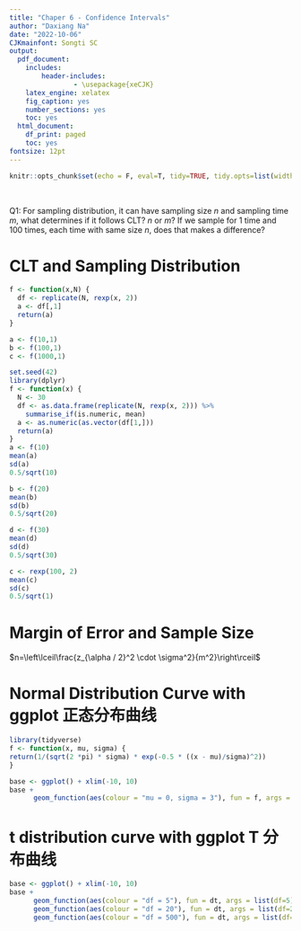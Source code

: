 ```yaml
---
title: "Chaper 6 - Confidence Intervals"
author: "Daxiang Na"
date: "2022-10-06"
CJKmainfont: Songti SC
output: 
  pdf_document: 
    includes:
        header-includes:
                - \usepackage{xeCJK}
    latex_engine: xelatex
    fig_caption: yes
    number_sections: yes
    toc: yes
  html_document:
    df_print: paged
    toc: yes
fontsize: 12pt
---
```


```r
knitr::opts_chunk$set(echo = F, eval=T, tidy=TRUE, tidy.opts=list(width.cutoff=70))
```

\

Q1: For sampling distribution, it can have sampling size $n$ and sampling time $m$, what determines if it follows CLT? $n$ or $m$? If we sample for 1 time and 100 times, each time with same size $n$, does that makes a difference?

# CLT and Sampling Distribution

```r
f <- function(x,N) {
  df <- replicate(N, rexp(x, 2))
  a <- df[,1]
  return(a)
}

a <- f(10,1)
b <- f(100,1)
c <- f(1000,1)

```

```r
set.seed(42)
library(dplyr)
f <- function(x) {
  N <- 30
  df <- as.data.frame(replicate(N, rexp(x, 2))) %>% 
    summarise_if(is.numeric, mean)
  a <- as.numeric(as.vector(df[1,]))
  return(a)
}
a <- f(10)
mean(a)
sd(a)
0.5/sqrt(10)

b <- f(20)
mean(b)
sd(b)
0.5/sqrt(20)

d <- f(30)
mean(d)
sd(d)
0.5/sqrt(30)

c <- rexp(100, 2)
mean(c)
sd(c)
0.5/sqrt(1)
```

# Margin of Error and Sample Size

$n=\left\lceil\frac{z_{\alpha / 2}^2 \cdot \sigma^2}{m^2}\right\rceil$

# Normal Distribution Curve with ggplot 正态分布曲线

```r
library(tidyverse)
f <- function(x, mu, sigma) {
return(1/(sqrt(2 *pi) * sigma) * exp(-0.5 * ((x - mu)/sigma)^2))
}

base <- ggplot() + xlim(-10, 10)
base + 
      geom_function(aes(colour = "mu = 0, sigma = 3"), fun = f, args = list(mu = 0, sigma = 3), size = 2, linetype = "longdash")
```

# t distribution curve with ggplot T 分布曲线
```r
base <- ggplot() + xlim(-10, 10)
base + 
      geom_function(aes(colour = "df = 5"), fun = dt, args = list(df=5)) +
      geom_function(aes(colour = "df = 20"), fun = dt, args = list(df=20)) +
      geom_function(aes(colour = "df = 500"), fun = dt, args = list(df=500)) 
```

